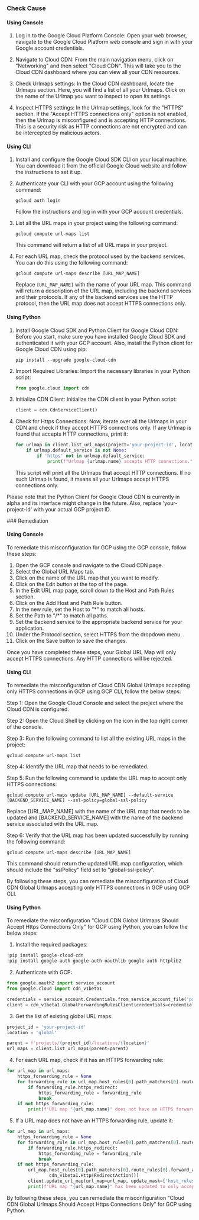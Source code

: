 

<Tabs><Tab title='Cause'>
### Check Cause

#### Using Console

1. Log in to the Google Cloud Platform Console: Open your web browser, navigate to the Google Cloud Platform web console and sign in with your Google account credentials.

2. Navigate to Cloud CDN: From the main navigation menu, click on "Networking" and then select "Cloud CDN". This will take you to the Cloud CDN dashboard where you can view all your CDN resources.

3. Check Urlmaps settings: In the Cloud CDN dashboard, locate the Urlmaps section. Here, you will find a list of all your Urlmaps. Click on the name of the Urlmap you want to inspect to open its settings.

4. Inspect HTTPS settings: In the Urlmap settings, look for the "HTTPS" section. If the "Accept HTTPS connections only" option is not enabled, then the Urlmap is misconfigured and is accepting HTTP connections. This is a security risk as HTTP connections are not encrypted and can be intercepted by malicious actors.

#### Using CLI

1. Install and configure the Google Cloud SDK CLI on your local machine. You can download it from the official Google Cloud website and follow the instructions to set it up.

2. Authenticate your CLI with your GCP account using the following command:
   ```
   gcloud auth login
   ```
   Follow the instructions and log in with your GCP account credentials.

3. List all the URL maps in your project using the following command:
   ```
   gcloud compute url-maps list
   ```
   This command will return a list of all URL maps in your project.

4. For each URL map, check the protocol used by the backend services. You can do this using the following command:
   ```
   gcloud compute url-maps describe [URL_MAP_NAME]
   ```
   Replace `[URL_MAP_NAME]` with the name of your URL map. This command will return a description of the URL map, including the backend services and their protocols. If any of the backend services use the HTTP protocol, then the URL map does not accept HTTPS connections only.

#### Using Python

1. Install Google Cloud SDK and Python Client for Google Cloud CDN: Before you start, make sure you have installed Google Cloud SDK and authenticated it with your GCP account. Also, install the Python client for Google Cloud CDN using pip:

   ```
   pip install --upgrade google-cloud-cdn
   ```

2. Import Required Libraries: Import the necessary libraries in your Python script:

   ```python
   from google.cloud import cdn
   ```

3. Initialize CDN Client: Initialize the CDN client in your Python script:

   ```python
   client = cdn.CdnServiceClient()
   ```

4. Check for Https Connections: Now, iterate over all the Urlmaps in your CDN and check if they accept HTTPS connections only. If any Urlmap is found that accepts HTTP connections, print it:

   ```python
   for urlmap in client.list_url_maps(project='your-project-id', location='global'):
       if urlmap.default_service is not None:
           if 'https' not in urlmap.default_service:
               print(f"Urlmap {urlmap.name} accepts HTTP connections.")
   ```

   This script will print all the Urlmaps that accept HTTP connections. If no such Urlmap is found, it means all your Urlmaps accept HTTPS connections only.

Please note that the Python Client for Google Cloud CDN is currently in alpha and its interface might change in the future. Also, replace 'your-project-id' with your actual GCP project ID.

</Tab>

<Tab title='Remediation'>
### Remediation

#### Using Console

To remediate this misconfiguration for GCP using the GCP console, follow these steps:

1. Open the GCP console and navigate to the Cloud CDN page.
2. Select the Global URL Maps tab.
3. Click on the name of the URL map that you want to modify.
4. Click on the Edit button at the top of the page.
5. In the Edit URL map page, scroll down to the Host and Path Rules section.
6. Click on the Add Host and Path Rule button.
7. In the new rule, set the Host to "*" to match all hosts.
8. Set the Path to "/*" to match all paths.
9. Set the Backend service to the appropriate backend service for your application.
10. Under the Protocol section, select HTTPS from the dropdown menu.
11. Click on the Save button to save the changes.

Once you have completed these steps, your Global URL Map will only accept HTTPS connections. Any HTTP connections will be rejected.

#### Using CLI

To remediate the misconfiguration of Cloud CDN Global Urlmaps accepting only HTTPS connections in GCP using GCP CLI, follow the below steps:

Step 1: Open the Google Cloud Console and select the project where the Cloud CDN is configured.

Step 2: Open the Cloud Shell by clicking on the icon in the top right corner of the console.

Step 3: Run the following command to list all the existing URL maps in the project:

```
gcloud compute url-maps list
```

Step 4: Identify the URL map that needs to be remediated.

Step 5: Run the following command to update the URL map to accept only HTTPS connections:

```
gcloud compute url-maps update [URL_MAP_NAME] --default-service [BACKEND_SERVICE_NAME] --ssl-policy=global-ssl-policy
```

Replace [URL_MAP_NAME] with the name of the URL map that needs to be updated and [BACKEND_SERVICE_NAME] with the name of the backend service associated with the URL map.

Step 6: Verify that the URL map has been updated successfully by running the following command:

```
gcloud compute url-maps describe [URL_MAP_NAME]
```

This command should return the updated URL map configuration, which should include the "sslPolicy" field set to "global-ssl-policy".

By following these steps, you can remediate the misconfiguration of Cloud CDN Global Urlmaps accepting only HTTPS connections in GCP using GCP CLI.

#### Using Python

To remediate the misconfiguration "Cloud CDN Global Urlmaps Should Accept Https Connections Only" for GCP using Python, you can follow the below steps:

1. Install the required packages:

```python
!pip install google-cloud-cdn
!pip install google-auth google-auth-oauthlib google-auth-httplib2
```

2. Authenticate with GCP:

```python
from google.oauth2 import service_account
from google.cloud import cdn_v1beta1

credentials = service_account.Credentials.from_service_account_file('path/to/service_account.json')
client = cdn_v1beta1.GlobalForwardingRulesClient(credentials=credentials)
```

3. Get the list of existing global URL maps:

```python
project_id = 'your-project-id'
location = 'global'

parent = f'projects/{project_id}/locations/{location}'
url_maps = client.list_url_maps(parent=parent)
```

4. For each URL map, check if it has an HTTPS forwarding rule:

```python
for url_map in url_maps:
    https_forwarding_rule = None
    for forwarding_rule in url_map.host_rules[0].path_matchers[0].route_rules[0].forward_action.https_redirect.action:
        if forwarding_rule.https_redirect:
            https_forwarding_rule = forwarding_rule
            break
    if not https_forwarding_rule:
        print(f'URL map "{url_map.name}" does not have an HTTPS forwarding rule')
```

5. If a URL map does not have an HTTPS forwarding rule, update it:

```python
for url_map in url_maps:
    https_forwarding_rule = None
    for forwarding_rule in url_map.host_rules[0].path_matchers[0].route_rules[0].forward_action.https_redirect.action:
        if forwarding_rule.https_redirect:
            https_forwarding_rule = forwarding_rule
            break
    if not https_forwarding_rule:
        url_map.host_rules[0].path_matchers[0].route_rules[0].forward_action.https_redirect.action.append(
                cdn_v1beta1.HttpsRedirectAction())
        client.update_url_map(url_map=url_map, update_mask=['host_rules.path_matchers.route_rules.forward_action.https_redirect.action'])
        print(f'URL map "{url_map.name}" has been updated to only accept HTTPS connections')
```

By following these steps, you can remediate the misconfiguration "Cloud CDN Global Urlmaps Should Accept Https Connections Only" for GCP using Python.


</Tab>
</Tabs>